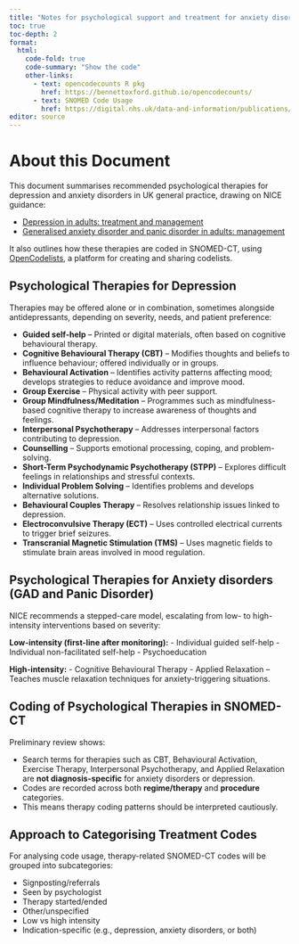 ```yaml
---
title: "Notes for psychological support and treatment for anxiety disorders and depression"
toc: true
toc-depth: 2
format:
  html:
    code-fold: true
    code-summary: "Show the code"
    other-links:
      - text: opencodecounts R pkg
        href: https://bennettoxford.github.io/opencodecounts/
      - text: SNOMED Code Usage
        href: https://digital.nhs.uk/data-and-information/publications/statistical/mi-snomed-code-usage-in-primary-care
editor: source
---
```



# About this Document

This document summarises recommended psychological therapies for depression and anxiety disorders in UK general practice, drawing on NICE guidance:

- [Depression in adults: treatment and management](https://www.nice.org.uk/guidance/ng222/chapter/Recommendations)
- [Generalised anxiety disorder and panic disorder in adults: management](https://www.nice.org.uk/guidance/cg113/chapter/Recommendations)

It also outlines how these therapies are coded in SNOMED-CT, using [OpenCodelists](https://www.opencodelists.org), a platform for creating and sharing codelists.

## Psychological Therapies for Depression

Therapies may be offered alone or in combination, sometimes alongside antidepressants, depending on severity, needs, and patient preference:

- **Guided self-help** – Printed or digital materials, often based on cognitive behavioural therapy.
- **Cognitive Behavioural Therapy (CBT)** – Modifies thoughts and beliefs to influence behaviour; offered individually or in groups.
- **Behavioural Activation** – Identifies activity patterns affecting mood; develops strategies to reduce avoidance and improve mood.
- **Group Exercise** – Physical activity with peer support.
- **Group Mindfulness/Meditation** – Programmes such as mindfulness-based cognitive therapy to increase awareness of thoughts and feelings.
- **Interpersonal Psychotherapy** – Addresses interpersonal factors contributing to depression.
- **Counselling** – Supports emotional processing, coping, and problem-solving.
- **Short-Term Psychodynamic Psychotherapy (STPP)** – Explores difficult feelings in relationships and stressful contexts.
- **Individual Problem Solving** – Identifies problems and develops alternative solutions.
- **Behavioural Couples Therapy** – Resolves relationship issues linked to depression.
- **Electroconvulsive Therapy (ECT)** – Uses controlled electrical currents to trigger brief seizures.
- **Transcranial Magnetic Stimulation (TMS)** – Uses magnetic fields to stimulate brain areas involved in mood regulation.

## Psychological Therapies for Anxiety disorders (GAD and Panic Disorder)

NICE recommends a stepped-care model, escalating from low- to high-intensity interventions based on severity:

**Low-intensity (first-line after monitoring):**
- Individual guided self-help
- Individual non-facilitated self-help
- Psychoeducation

**High-intensity:**
- Cognitive Behavioural Therapy
- Applied Relaxation – Teaches muscle relaxation techniques for anxiety-triggering situations.

## Coding of Psychological Therapies in SNOMED-CT

Preliminary review shows:

- Search terms for therapies such as CBT, Behavioural Activation, Exercise Therapy, Interpersonal Psychotherapy, and Applied Relaxation are **not diagnosis-specific** for anxiety disorders or depression.
- Codes are recorded across both **regime/therapy** and **procedure** categories.
- This means therapy coding patterns should be interpreted cautiously.

## Approach to Categorising Treatment Codes

For analysing code usage, therapy-related SNOMED-CT codes will be grouped into subcategories:

- Signposting/referrals
- Seen by psychologist
- Therapy started/ended
- Other/unspecified
- Low vs high intensity
- Indication-specific (e.g., depression, anxiety disorders, or both)